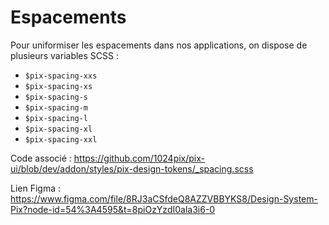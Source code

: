 
<Meta title="Utiliser Pix UI/Design Tokens/Espacements" />

# Espacements

Pour uniformiser les espacements dans nos applications, on dispose de plusieurs variables SCSS :

- `$pix-spacing-xxs`
- `$pix-spacing-xs`
- `$pix-spacing-s`
- `$pix-spacing-m`
- `$pix-spacing-l`
- `$pix-spacing-xl`
- `$pix-spacing-xxl`

Code associé : https://github.com/1024pix/pix-ui/blob/dev/addon/styles/pix-design-tokens/_spacing.scss

Lien Figma : https://www.figma.com/file/8RJ3aCSfdeQ8AZZVBBYKS8/Design-System-Pix?node-id=54%3A4595&t=8piOzYzdI0ala3i6-0
